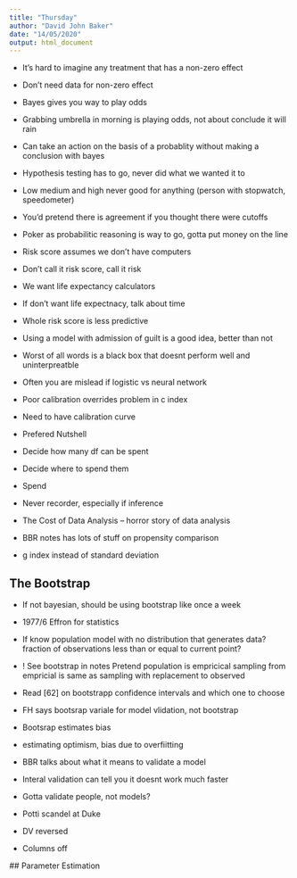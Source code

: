 ```yaml
---
title: "Thursday"
author: "David John Baker"
date: "14/05/2020"
output: html_document
---
```


* It's hard to imagine any treatment that has a non-zero effect
* Don't need data for non-zero effect
* Bayes gives you way to play odds
* Grabbing umbrella in morning is playing odds, not about conclude it will rain 
* Can take an action on the basis of a probablity without making a conclusion with bayes 
* Hypothesis testing has to go, never did what we wanted it to 
* Low medium and high never good for anything (person with stopwatch, speedometer)
* You'd pretend there is agreement if you thought there were cutoffs
* Poker as probabilitic reasoning is way to go, gotta put money on the line 
* Risk score assumes we don't have computers
* Don't call it risk score, call it risk 
* We want life expectancy calculators
* If don't want life expectnacy, talk about time 
* Whole risk score is less predictive

* Using a model with admission of guilt is a good idea, better than not 
* Worst of all words is a black box that doesnt perform well and uninterpreatble
* Often you are mislead if logistic vs neural network 
* Poor calibration overrides problem in c index 
* Need to have calibration curve 

* Prefered Nutshell
* Decide how many df can be spent
* Decide where to spend them 
* Spend
* Never recorder, especially if inference 

* The Cost of Data Analysis -- horror story of data analysis
* BBR notes has lots of stuff on propensity comparison 

* g index instead of standard deviation 

## The Bootstrap 

* If not bayesian, should be using bootstrap like once a week
* 1977/6 Effron for statistics 
* If know population model with no distribution that generates data?
fraction of observations less than or equal to current point?

* ! See bootstrap in notes 
Pretend population is empricical
sampling from empricial is same as sampling with replacement to observed 

* Read [62] on bootstrapp confidence intervals and which one to choose 
* FH says bootsrap variale for model vlidation, not bootstrap 

* Bootsrap estimates bias 
* estimating optimism, bias due to overfiitting

* BBR talks about what it means to validate a model 
* Interal validation can tell you it doesnt work much faster

* Gotta validate people, not models?
* Potti scandel at Duke
* DV reversed
* Columns off

## Parameter Estimation

